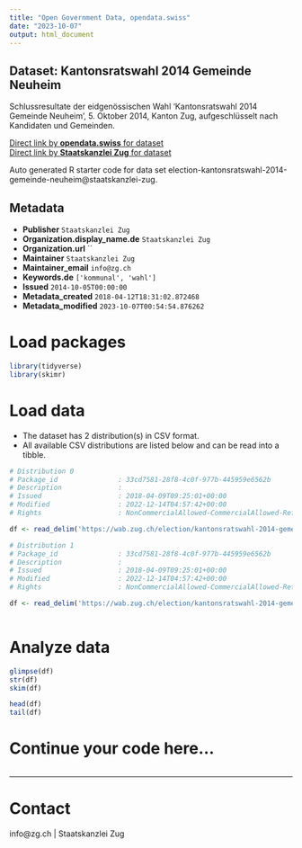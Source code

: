 ```yaml
---
title: "Open Government Data, opendata.swiss"
date: "2023-10-07"
output: html_document
---
```


## Dataset: Kantonsratswahl 2014 Gemeinde Neuheim

Schlussresultate der eidgenössischen Wahl 'Kantonsratswahl 2014 Gemeinde Neuheim', 5. Oktober 2014, Kanton Zug, aufgeschlüsselt nach Kandidaten und Gemeinden.

[Direct link by **opendata.swiss** for dataset](https://opendata.swiss/de/dataset/kantonsratswahl-2014-gemeinde-neuheim)<br>
[Direct link by **Staatskanzlei Zug** for dataset](https://wab.zug.ch/election/kantonsratswahl-2014-gemeinde-neuheim/data)

Auto generated R starter code for data set election-kantonsratswahl-2014-gemeinde-neuheim@staatskanzlei-zug.

## Metadata

- **Publisher** `Staatskanzlei Zug`
- **Organization.display_name.de** `Staatskanzlei Zug`
- **Organization.url** ``
- **Maintainer** `Staatskanzlei Zug`
- **Maintainer_email** `info@zg.ch`
- **Keywords.de** `['kommunal', 'wahl']`
- **Issued** `2014-10-05T00:00:00`
- **Metadata_created** `2018-04-12T18:31:02.872468`
- **Metadata_modified** `2023-10-07T00:54:54.876262`


# Load packages

```r

library(tidyverse)
library(skimr)

```

# Load data

-   The dataset has 2 distribution(s) in CSV format.
-   All available CSV distributions are listed below and can be read into a tibble.

```r

# Distribution 0
# Package_id               : 33cd7581-28f8-4c0f-977b-445959e6562b
# Description              : 
# Issued                   : 2018-04-09T09:25:01+00:00
# Modified                 : 2022-12-14T04:57:42+00:00
# Rights                   : NonCommercialAllowed-CommercialAllowed-ReferenceRequired

df <- read_delim('https://wab.zug.ch/election/kantonsratswahl-2014-gemeinde-neuheim/data-csv')

# Distribution 1
# Package_id               : 33cd7581-28f8-4c0f-977b-445959e6562b
# Description              : 
# Issued                   : 2018-04-09T09:25:01+00:00
# Modified                 : 2022-12-14T04:57:42+00:00
# Rights                   : NonCommercialAllowed-CommercialAllowed-ReferenceRequired

df <- read_delim('https://wab.zug.ch/election/kantonsratswahl-2014-gemeinde-neuheim/data-parties-csv')



```

# Analyze data

```r

glimpse(df)
str(df)
skim(df)

head(df)
tail(df)

```

# Continue your code here...

```r

```

------------------------------------------------------------------------

# Contact

info@zg.ch | Staatskanzlei Zug
